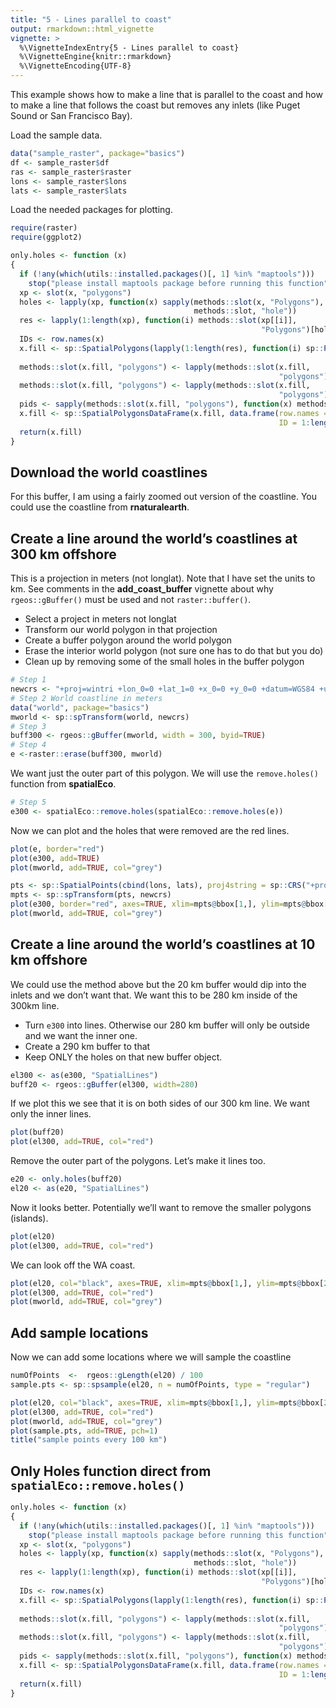 ```yaml
---
title: "5 - Lines parallel to coast"
output: rmarkdown::html_vignette
vignette: >
  %\VignetteIndexEntry{5 - Lines parallel to coast}
  %\VignetteEngine{knitr::rmarkdown}
  %\VignetteEncoding{UTF-8}
---
```


This example shows how to make a line that is parallel to the coast and how to make a line that follows the coast but removes any inlets (like Puget Sound or San Francisco Bay).

Load the sample data.
```r
data("sample_raster", package="basics")
df <- sample_raster$df
ras <- sample_raster$raster
lons <- sample_raster$lons
lats <- sample_raster$lats
```

Load the needed packages for plotting.
```r
require(raster)
require(ggplot2)
```

```r
only.holes <- function (x) 
{
  if (!any(which(utils::installed.packages()[, 1] %in% "maptools"))) 
    stop("please install maptools package before running this function")
  xp <- slot(x, "polygons")
  holes <- lapply(xp, function(x) sapply(methods::slot(x, "Polygons"), 
                                         methods::slot, "hole"))
  res <- lapply(1:length(xp), function(i) methods::slot(xp[[i]], 
                                                        "Polygons")[holes[[i]]])
  IDs <- row.names(x)
  x.fill <- sp::SpatialPolygons(lapply(1:length(res), function(i) sp::Polygons(res[[i]], 
                                                                               ID = IDs[i])), proj4string = sp::CRS(sp::proj4string(x)))
  methods::slot(x.fill, "polygons") <- lapply(methods::slot(x.fill, 
                                                            "polygons"), maptools::checkPolygonsHoles)
  methods::slot(x.fill, "polygons") <- lapply(methods::slot(x.fill, 
                                                            "polygons"), "comment<-", NULL)
  pids <- sapply(methods::slot(x.fill, "polygons"), function(x) methods::slot(x, "ID"))
  x.fill <- sp::SpatialPolygonsDataFrame(x.fill, data.frame(row.names = pids, 
                                                            ID = 1:length(pids)))
  return(x.fill)
}
```

## Download the world coastlines

For this buffer, I am using a fairly zoomed out version of the coastline. You could use the coastline from **rnaturalearth**.

## Create a line around the world's coastlines at 300 km offshore

This is a projection in meters (not longlat). Note that I have set the units to km. See comments in the **add_coast_buffer** vignette about why `rgeos::gBuffer()` must be used and not `raster::buffer()`.

* Select a project in meters not longlat
* Transform our world polygon in that projection
* Create a buffer polygon around the world polygon
* Erase the interior world polygon (not sure one has to do that but you do)
* Clean up by removing some of the small holes in the buffer polygon

```r
# Step 1
newcrs <- "+proj=wintri +lon_0=0 +lat_1=0 +x_0=0 +y_0=0 +datum=WGS84 +units=km +no_defs"
# Step 2 World coastline in meters
data("world", package="basics")
mworld <- sp::spTransform(world, newcrs)
# Step 3
buff300 <- rgeos::gBuffer(mworld, width = 300, byid=TRUE)
# Step 4
e <-raster::erase(buff300, mworld)
```

We want just the outer part of this polygon. We will use the `remove.holes()` function from **spatialEco**.
```r
# Step 5
e300 <- spatialEco::remove.holes(spatialEco::remove.holes(e))
```

Now we can plot and the holes that were removed are the red lines.
```r
plot(e, border="red")
plot(e300, add=TRUE)
plot(mworld, add=TRUE, col="grey")
```

```r
pts <- sp::SpatialPoints(cbind(lons, lats), proj4string = sp::CRS("+proj=longlat"))
mpts <- sp::spTransform(pts, newcrs)
plot(e300, border="red", axes=TRUE, xlim=mpts@bbox[1,], ylim=mpts@bbox[2,])
plot(mworld, add=TRUE, col="grey")
```

## Create a line around the world's coastlines at 10 km offshore

We could use the method above but the 20 km buffer would dip into the inlets and we don't want that. We want this to be 280 km inside of the 300km line.

* Turn `e300` into lines. Otherwise our 280 km buffer will only be outside and we want the inner one.
* Create a 290 km buffer to that
* Keep ONLY the holes on that new buffer object.

```r
el300 <- as(e300, "SpatialLines")
buff20 <- rgeos::gBuffer(el300, width=280)
```

If we plot this we see that it is on both sides of our 300 km line. We want only the inner lines.
```r
plot(buff20)
plot(el300, add=TRUE, col="red")
```


Remove the outer part of the polygons. Let's make it lines too.
```r
e20 <- only.holes(buff20)
el20 <- as(e20, "SpatialLines")
```

Now it looks better. Potentially we'll want to remove the smaller polygons (islands).
```r
plot(el20)
plot(el300, add=TRUE, col="red")
```

We can look off the WA coast.
```r
plot(el20, col="black", axes=TRUE, xlim=mpts@bbox[1,], ylim=mpts@bbox[2,])
plot(el300, add=TRUE, col="red")
plot(mworld, add=TRUE, col="grey")
```

## Add sample locations

Now we can add some locations where we will sample the coastline

```r
numOfPoints  <-  rgeos::gLength(el20) / 100
sample.pts <- sp::spsample(el20, n = numOfPoints, type = "regular")
```

```r
plot(el20, col="black", axes=TRUE, xlim=mpts@bbox[1,], ylim=mpts@bbox[2,])
plot(el300, add=TRUE, col="red")
plot(mworld, add=TRUE, col="grey")
plot(sample.pts, add=TRUE, pch=1)
title("sample points every 100 km")
```


## Only Holes function direct from `spatialEco::remove.holes()`
```r
only.holes <- function (x) 
{
  if (!any(which(utils::installed.packages()[, 1] %in% "maptools"))) 
    stop("please install maptools package before running this function")
  xp <- slot(x, "polygons")
  holes <- lapply(xp, function(x) sapply(methods::slot(x, "Polygons"), 
                                         methods::slot, "hole"))
  res <- lapply(1:length(xp), function(i) methods::slot(xp[[i]], 
                                                        "Polygons")[holes[[i]]])
  IDs <- row.names(x)
  x.fill <- sp::SpatialPolygons(lapply(1:length(res), function(i) sp::Polygons(res[[i]], 
                                                                               ID = IDs[i])), proj4string = sp::CRS(sp::proj4string(x)))
  methods::slot(x.fill, "polygons") <- lapply(methods::slot(x.fill, 
                                                            "polygons"), maptools::checkPolygonsHoles)
  methods::slot(x.fill, "polygons") <- lapply(methods::slot(x.fill, 
                                                            "polygons"), "comment<-", NULL)
  pids <- sapply(methods::slot(x.fill, "polygons"), function(x) methods::slot(x, "ID"))
  x.fill <- sp::SpatialPolygonsDataFrame(x.fill, data.frame(row.names = pids, 
                                                            ID = 1:length(pids)))
  return(x.fill)
}
```